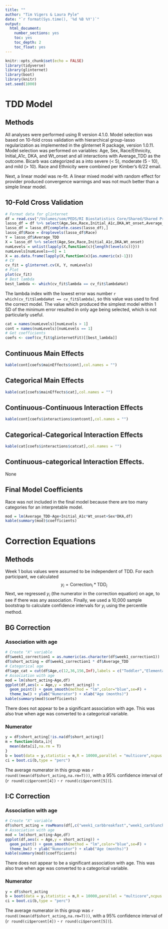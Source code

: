 ```yaml
---
title: ""
author: "Tim Vigers & Laura Pyle"
date: "`r format(Sys.time(), '%d %B %Y')`"
output:
  html_document:
    number_sections: yes
    toc: yes
    toc_depth: 2
    toc_float: yes
---
```


```r
knitr::opts_chunk$set(echo = FALSE)
library(tidyverse)
library(glinternet)
library(boot)
library(knitr)
set.seed(1000)
```

# TDD Model

## Methods

All analyses were performed using R version 4.1.0. Model selection was based on 10-fold cross validation with hierarchical group-lasso regularization as implemented in the glinternet R package, version 1.0.11. Model selection was performed on variables: Age, Sex, Race/Ethnicity, Initial_A1c, DKA, and Wt_onset and all interactions with Average_TDD as the outcome. Bicarb was categorized as a  into severe (< 5), moderate (5 - 10), and mild (> 10). Race and Ethnicity were combined per Kimber's 6/22 email.

Next, a linear model was re-fit. A linear mixed model with random effect for provider produced convergence warnings and was not much better than a simple linear model. 

## 10-Fold Cross Validation

```r
# Format data for glinternet
df = read.csv("/Volumes/som/PEDS/RI Biostatistics Core/Shared/Shared Projects/Laura/BDC/Projects/Kimber Simmons/New Onset Dosing/Data_Cleaned/cleaned_data.csv",stringsAsFactors = T,na.strings = "")
lasso_df = df %>% select(Age,Sex,Race,Initial_A1c,DKA,Wt_onset,Average_TDD)
lasso_df = lasso_df[complete.cases(lasso_df),]
lasso_df$Race = droplevels(lasso_df$Race)
Y = lasso_df$Average_TDD
X = lasso_df %>% select(Age,Sex,Race,Initial_A1c,DKA,Wt_onset)
numLevels = unlist(lapply(X,function(c){length(levels(c))}))
numLevels[numLevels==0] = 1
X = as.data.frame(lapply(X,function(x){as.numeric(x)-1}))
# CV
cv_fit = glinternet.cv(X, Y, numLevels)
# Plot
plot(cv_fit)
# Best lambda
best_lambda <- which(cv_fit$lambda == cv_fit$lambdaHat)
```

The lambda index with the lowest error was number `r which(cv_fit$lambdaHat == cv_fit$lambda)`, so this value was used to find the correct model. The value which produced the simplest model within 1 SD of the minimum error resulted in only age being selected, which is not particularly useful. 

```r
cat = names(numLevels)[numLevels > 1]
cont = names(numLevels)[numLevels == 1]
# Get coefficients
coefs <- coef(cv_fit$glinternetFit)[[best_lambda]]
```

## Continuous Main Effects

```r
kable(cont[coefs$mainEffects$cont],col.names = "")
```

## Categorical Main Effects

```r
kable(cat[coefs$mainEffects$cat],col.names = "")
```

## Continuous-Continuous Interaction Effects

```r
kable(cont[coefs$interactions$contcont],col.names = "")
```

## Categorical-Categorical Interaction Effects

```r
kable(cat[coefs$interactions$catcat],col.names = "")
```

## Continuous-categorical Interaction Effects.

None

## Final Model Coefficients

Race was not included in the final model because there are too many categories for an interpretable model.

```r
mod = lm(Average_TDD~Age+Initial_A1c*Wt_onset+Sex*DKA,df)
kable(summary(mod)$coefficients)
```

# Correction Equations

## Methods

Week 1 bolus values were assumed to be independent of TDD. For each participant, we calculated $$y_i = \text{Correction}_i*\text{TDD}_i$$ Next, we regressed $y_i$ (the numerator in the correction equation) on age, to see if there was any association. Finally, we used a 10,000 sample bootstrap to calculate confidence intervals for $y_i$ using the percentile method.

## BG Correction

### Association with age

```r
# Create "X" variable
df$week1_correction1 = as.numeric(as.character(df$week1_correction1))
df$short_acting = df$week1_correction1 * df$Average_TDD
# Categorical age
df$age_cat = cut(df$Age,c(12,36,156,Inf),labels = c("Toddler","Elementary","Adolescent"))
# Association with age
mod = lm(short_acting~Age,df)
ggplot(df,aes(x = Age,y = short_acting)) + 
  geom_point() + geom_smooth(method = "lm",color="blue",se=F) +
  theme_bw() + ylab("Numerator") + xlab("Age (months)")
kable(summary(mod)$coefficients)
```

There does not appear to be a significant association with age. This was also true when age was converted to a categorical variable. 

### Numerator

```r
y = df$short_acting[!is.na(df$short_acting)]
m = function(data,i){
  mean(data[i],na.rm = T)
}
b = boot(data = y,statistic = m,R = 10000,parallel = "multicore",ncpus = 8)
ci = boot.ci(b,type = "perc")
```

The average numerator in this group was `r round((mean(df$short_acting,na.rm=T)))`, with a 95% confidence interval of (`r round(ci$percent[4])` - `r round(ci$percent[5])`).

## I:C Correction

### Association with age

```r
# Create "X" variable
df$short_acting = rowMeans(df[,c("week1_carbbreakfast","week1_carblunch","week1_carbdinner")]) * df$Average_TDD
# Association with age
mod = lm(short_acting~Age,df)
ggplot(df,aes(x = Age,y = short_acting)) + 
  geom_point() + geom_smooth(method = "lm",color="blue",se=F) +
  theme_bw() + ylab("Numerator") + xlab("Age (months)")
kable(summary(mod)$coefficients)
```

There does not appear to be a significant association with age. This was also true when age was converted to a categorical variable. 

### Numerator

```r
y = df$short_acting
b = boot(data = y,statistic = m,R = 10000,parallel = "multicore",ncpus = 8)
ci = boot.ci(b,type = "perc")
```

The average numerator in this group was `r round((mean(df$short_acting,na.rm=T)))`, with a 95% confidence interval of (`r round(ci$percent[4])` - `r round(ci$percent[5])`).
